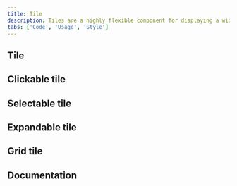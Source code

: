 ```yaml
---
title: Tile
description: Tiles are a highly flexible component for displaying a wide variety of content, including informational, getting started, how-to, next steps, and more.
tabs: ['Code', 'Usage', 'Style']
---
```


## Tile

<ComponentCode
  name="Tile"
  component="tile"
  variation="tile"
  hasReactVersion="tile--default"
  hasVueVersion="tile--default"
  hasAngularVersion="?path=/story/tiles--basic"
  codepen="qwZRWy"></ComponentCode>

## Clickable tile

<ComponentCode
  name="Clickable tile"
  component="tile"
  variation="tile--clickable"
  hasReactVersion="tile--clickable"
  hasVueVersion="tile--clickable"
  hasAngularVersion="?path=/story/tiles--clickable"
  codepen="yrOgyM"></ComponentCode>

## Selectable tile

<ComponentCode
  name="Selectable tile"
  component="tile"
  variation="tile--selectable"
  hasReactVersion="tile--selectable"
  hasVueVersion="tile--selectable"
  codepen="wZGgKK"></ComponentCode>

## Expandable tile

<ComponentCode
  name="Expandable tile"
  component="tile"
  variation="tile--expandable"
  hasReactVersion="tile--expandable"
  hasVueVersion="tile--expandable"
  codepen="QPNdNG"></ComponentCode>

## Grid tile

<ComponentCode
  name="Grid tile"
  component="tile"
  variation="tile--grid"></ComponentCode>

## Documentation

<ComponentDocs component="tile"></ComponentDocs>
